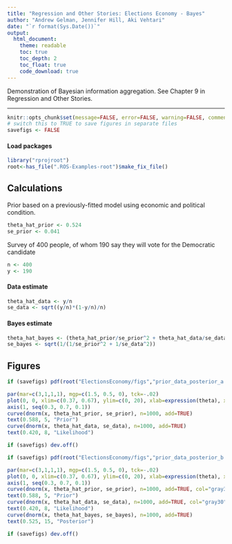 ```yaml
---
title: "Regression and Other Stories: Elections Economy - Bayes"
author: "Andrew Gelman, Jennifer Hill, Aki Vehtari"
date: "`r format(Sys.Date())`"
output:
  html_document:
    theme: readable
    toc: true
    toc_depth: 2
    toc_float: true
    code_download: true
---
```

Demonstration of Bayesian information aggregation. See Chapter 9 in
Regression and Other Stories.

-------------


```r
knitr::opts_chunk$set(message=FALSE, error=FALSE, warning=FALSE, comment=NA)
# switch this to TRUE to save figures in separate files
savefigs <- FALSE
```

#### Load packages

```r
library("rprojroot")
root<-has_file(".ROS-Examples-root")$make_fix_file()
```

## Calculations

Prior based on a previously-fitted model using economic and
political condition.

```r
theta_hat_prior <- 0.524
se_prior <- 0.041
```

Survey of 400 people, of whom 190 say they will vote for the
Democratic candidate

```r
n <- 400
y <- 190
```

#### Data estimate

```r
theta_hat_data <- y/n
se_data <- sqrt((y/n)*(1-y/n)/n)
```

#### Bayes estimate

```r
theta_hat_bayes <- (theta_hat_prior/se_prior^2 + theta_hat_data/se_data^2) / (1/se_prior^2 + 1/se_data^2)
se_bayes <- sqrt(1/(1/se_prior^2 + 1/se_data^2))
```

## Figures


```r
if (savefigs) pdf(root("ElectionsEconomy/figs","prior_data_posterior_a.pdf", height=3, width=5.5))
```
```r
par(mar=c(3,1,1,1), mgp=c(1.5, 0.5, 0), tck=-.02)
plot(0, 0, xlim=c(0.37, 0.67), ylim=c(0, 20), xlab=expression(theta), xaxt="n", ylab="", yaxs="i", yaxt="n", bty="n", cex.lab=1.2)
axis(1, seq(0.3, 0.7, 0.1))
curve(dnorm(x, theta_hat_prior, se_prior), n=1000, add=TRUE)
text(0.588, 5, "Prior")
curve(dnorm(x, theta_hat_data, se_data), n=1000, add=TRUE)
text(0.420, 8, "Likelihood")
```
```r
if (savefigs) dev.off()
```
```r
if (savefigs) pdf(root("ElectionsEconomy/figs","prior_data_posterior_b.pdf", height=3, width=5.5))
```
```r
par(mar=c(3,1,1,1), mgp=c(1.5, 0.5, 0), tck=-.02)
plot(0, 0, xlim=c(0.37, 0.67), ylim=c(0, 20), xlab=expression(theta), xaxt="n", ylab="", yaxs="i", yaxt="n", bty="n", cex.lab=1.2)
axis(1, seq(0.3, 0.7, 0.1))
curve(dnorm(x, theta_hat_prior, se_prior), n=1000, add=TRUE, col="gray30")
text(0.588, 5, "Prior")
curve(dnorm(x, theta_hat_data, se_data), n=1000, add=TRUE, col="gray30")
text(0.420, 8, "Likelihood")
curve(dnorm(x, theta_hat_bayes, se_bayes), n=1000, add=TRUE)
text(0.525, 15, "Posterior")
```
```r
if (savefigs) dev.off()
```

